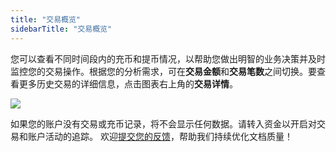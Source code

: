 ```yaml
---
title: "交易概览"
sidebarTitle: "交易概览"
---
```


您可以查看不同时间段内的充币和提币情况，以帮助您做出明智的业务决策并及时监控您的交易操作。根据您的分析需求，可在**交易金额**和**交易笔数**之间切换。要查看更多历史交易的详细信息，点击图表右上角的**交易详情**。

 <img src="/cn/images/dashboard/transaction-overview.svg" className="screenshot_modal"/>

<Note>如果您的账户没有交易或充币记录，将不会显示任何数据。请转入资金以开启对交易和账户活动的追踪。</Note>
<Tip>欢迎[提交您的反馈](https://forms.zohopublic.com/cobo/form/DocumentFeedbackForm/formperma/QvLOhxJv1_JMsJ-1dleZ8Itb_7rzN-LtgvsDdxosoVI?referrername=manuals)，帮助我们持续优化文档质量！</Tip>